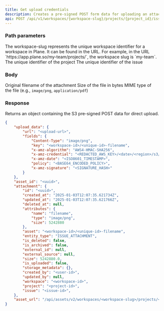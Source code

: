 ```yaml
---
title: Get upload credentials
description: Creates a pre-signed POST form data for uploading an attachment directly to S3. This endpoint handles the first step of the two-and-a-half step upload process where you first get the upload credentials and then use them to upload the actual file.
api: POST /api/v1/workspaces/{workspace-slug}/projects/{project_id}/issues/{issue_id}/issue-attachments/
---
```


### Path parameters

<ParamField path="workspace-slug" type="string" required>
The workspace-slug represents the unique workspace identifier for a workspace in Plane. It can be found in the URL. For example, in the URL `https://app.plane.so/my-team/projects/`, the workspace slug is `my-team`.

</ParamField>
<ParamField path="project_id" type="string" required>The unique identifier of the project</ParamField>
<ParamField path="issue_id" type="string" required>The unique identifier of the issue</ParamField>

### Body

<ParamField body="name" type="string" required>Original filename of the attachment</ParamField>
<ParamField body="type" type="string" required>Size of the file in bytes</ParamField>
<ParamField body="size" type="integer" required>MIME type of the file (e.g., `image/png`, `application/pdf`)</ParamField>


### Response
Returns an object containing the S3 pre-signed POST data for direct upload.

```json
{
    "upload_data": {
        "url": "<upload-url>",
        "fields": {
            "Content-Type": "image/png",
            "key": "<workspace-id>/<unique-id>-filename",
            "x-amz-algorithm": "AWS4-HMAC-SHA256",
            "x-amz-credential": "<REDACTED_AWS_KEY>/<date>/<region>/s3/aws4_request",
            "x-amz-date": "<ISO8601_TIMESTAMP>",
            "policy": "<BASE64_ENCODED_POLICY>",
            "x-amz-signature": "<SIGNATURE_HASH>"
        }
    },
    "asset_id": "<uuid>",
    "attachment": {
        "id": "<uuid>",
        "created_at": "2025-01-03T12:07:35.621734Z",
        "updated_at": "2025-01-03T12:07:35.621766Z",
        "deleted_at": null,
        "attributes": {
            "name": "filename",
            "type": "image/png",
            "size": 5242880
        },
        "asset": "<workspace-id>/<unique-id>-filename",
        "entity_type": "ISSUE_ATTACHMENT",
        "is_deleted": false,
        "is_archived": false,
        "external_id": null,
        "external_source": null,
        "size": 5242880.0,
        "is_uploaded": false,
        "storage_metadata": {},
        "created_by": "<user-id>",
        "updated_by": null,
        "workspace": "<workspace-id>",
        "project": "<project-id>",
        "issue": "<issue-id>",
    },
    "asset_url": "/api/assets/v2/workspaces/<workspace-slug>/projects/<project-id>/issues/<issue-id>/attachments/<asset-id>/"
}
```